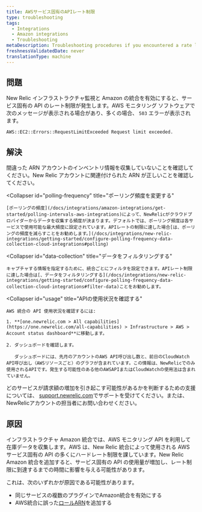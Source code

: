 ```yaml
---
title: AWSサービス固有のAPIレート制限
type: troubleshooting
tags:
  - Integrations
  - Amazon integrations
  - Troubleshooting
metaDescription: Troubleshooting procedures if you encountered a rate limit for service-specific APIs with your New Relic infrastructure integration for AWS.
freshnessValidatedDate: never
translationType: machine
---
```


## 問題

New Relic インフラストラクチャ監視と Amazon の統合を有効にすると、サービス固有の API のレート制限が発生します。AWS モニタリング ソフトウェアで次のメッセージが表示される場合があり、多くの場合、 `503` エラーが表示されます。

`AWS::EC2::Errors::RequestLimitExceeded Request limit exceeded.`

## 解決

<CollapserGroup>
  <Collapser
    id="arn"
    title="インフラストラクチャ アカウントの ARN を確認する"
  >
    間違った ARN アカウントのインベントリ情報を収集していないことを確認してください。New Relic アカウントに関連付けられた ARN が正しいことを確認してください。
  </Collapser>

  <Collapser
    id="polling-frequency"
    title="ポーリング頻度を変更する"
  >
    [ポーリングの頻度](/docs/integrations/amazon-integrations/get-started/polling-intervals-aws-integrations)によって、NewRelicがクラウドプロバイダーからデータを収集する頻度が決まります。デフォルトでは、ポーリング頻度は各サービスで使用可能な最大頻度に設定されています。APIレートの制限に達した場合[は、ポーリングの頻度を減らすことをお勧めします。](/docs/integrations/new-relic-integrations/getting-started/configure-polling-frequency-data-collection-cloud-integrations#polling)
  </Collapser>

  <Collapser
    id="data-collection"
    title="データをフィルタリングする"
  >
    キャプチャする情報を指定するために、統合ごとにフィルタを設定できます。APIレート制限に達した場合は[、データをフィルタリングする](/docs/integrations/new-relic-integrations/getting-started/configure-polling-frequency-data-collection-cloud-integrations#filter-data)ことをお勧めします。
  </Collapser>

  <Collapser
    id="usage"
    title="APIの使用状況を確認する"
  >
    AWS 統合の API 使用状況を確認するには:

    1. **[one.newrelic.com > All capabilities](https://one.newrelic.com/all-capabilities) > Infrastructure > AWS > Account status dashboard**に移動します。

    2. ダッシュボードを確認します。

       ダッシュボードには、先月のアカウントのAWS API呼び出し数と、前日のCloudWatch API呼び出し（AWSリソースごと）のグラフが含まれています。この情報は、NewRelicでのみ使用されるAPIです。発生する可能性のある他のAWSAPIまたはCloudWatchの使用法は含まれていません。
  </Collapser>
</CollapserGroup>

どのサービスが請求額の増加を引き起こす可能性があるかを判断するための支援については、 [support.newrelic.com](https://support.newrelic.com/)でサポートを受けてください。または、NewRelicアカウントの担当者にお問い合わせください。

## 原因

インフラストラクチャ Amazon 統合では、AWS モニタリング API を利用して在庫データを収集します。AWS は、New Relic 統合によって使用される AWS サービス固有の API の多くにハードレート制限を課しています。New Relic Amazon 統合を追加すると、サービス固有の API の使用量が増加し、レート制限に到達するまでの時間に影響を与える可能性があります。

これは、次のいずれかが原因である可能性があります。

* 同じサービスの複数のプラグインでAmazon統合を有効にする
* AWS統合に誤った[ロールARN](http://docs.aws.amazon.com/general/latest/gr/aws-arns-and-namespaces.html)を追加する